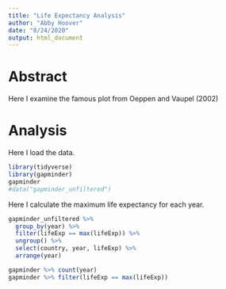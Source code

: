 ```yaml
---
title: "Life Expectancy Analysis"
author: "Abby Hoover"
date: "8/24/2020"
output: html_document
---
```

# Abstract

Here I examine the famous plot from Oeppen and Vaupel (2002)

# Analysis

Here I load the data.
```r
library(tidyverse)
library(gapminder)
gapminder
#data("gapminder_unfiltered")
```

Here I calculate the maximum life expectancy for each year.
```r
gapminder_unfiltered %>% 
  group_by(year) %>%
  filter(lifeExp == max(lifeExp)) %>%
  ungroup() %>%
  select(country, year, lifeExp) %>%
  arrange(year)

gapminder %>% count(year) 
gapminder %>% filter(lifeExp == max(lifeExp))
```

